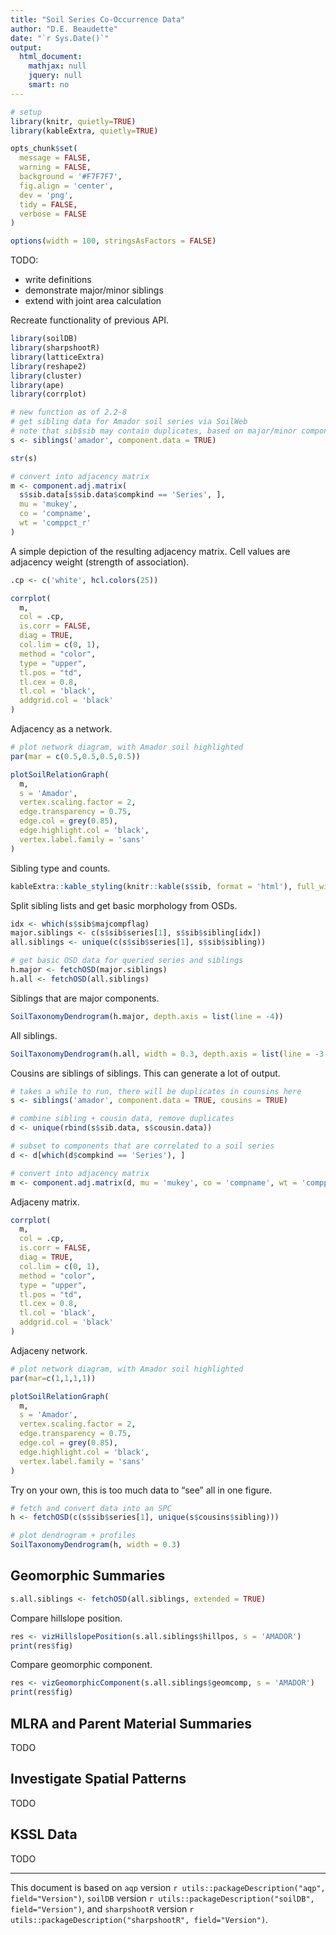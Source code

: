 ```yaml
---
title: "Soil Series Co-Occurrence Data"
author: "D.E. Beaudette"
date: "`r Sys.Date()`"
output:
  html_document:
    mathjax: null
    jquery: null
    smart: no
---
```



```r
# setup
library(knitr, quietly=TRUE)
library(kableExtra, quietly=TRUE)

opts_chunk$set(
  message = FALSE, 
  warning = FALSE, 
  background = '#F7F7F7', 
  fig.align = 'center', 
  dev = 'png', 
  tidy = FALSE, 
  verbose = FALSE
)

options(width = 100, stringsAsFactors = FALSE)
```


TODO: 

* write definitions
* demonstrate major/minor siblings
* extend with joint area calculation


Recreate functionality of previous API.
```r
library(soilDB)
library(sharpshootR)
library(latticeExtra)
library(reshape2)
library(cluster)
library(ape)
library(corrplot)

# new function as of 2.2-8
# get sibling data for Amador soil series via SoilWeb
# note that sib$sib may contain duplicates, based on major/minor component status
s <- siblings('amador', component.data = TRUE)

str(s)

# convert into adjacency matrix
m <- component.adj.matrix(
  s$sib.data[s$sib.data$compkind == 'Series', ], 
  mu = 'mukey', 
  co = 'compname', 
  wt = 'comppct_r'
)
```

A simple depiction of the resulting adjacency matrix. Cell values are adjacency weight (strength of association).
```r
.cp <- c('white', hcl.colors(25))

corrplot(
  m, 
  col = .cp, 
  is.corr = FALSE, 
  diag = TRUE,
  col.lim = c(0, 1), 
  method = "color",
  type = "upper", 
  tl.pos = "td",
  tl.cex = 0.8,
  tl.col = 'black',
  addgrid.col = 'black'
) 

```

Adjacency as a network.
```r
# plot network diagram, with Amador soil highlighted
par(mar = c(0.5,0.5,0.5,0.5))

plotSoilRelationGraph(
  m, 
  s = 'Amador', 
  vertex.scaling.factor = 2, 
  edge.transparency = 0.75, 
  edge.col = grey(0.85), 
  edge.highlight.col = 'black', 
  vertex.label.family = 'sans'
)
```


Sibling type and counts.
```r
kableExtra::kable_styling(knitr::kable(s$sib, format = 'html'), full_width = FALSE, font_size = 10)
```


Split sibling lists and get basic morphology from OSDs.
```r
idx <- which(s$sib$majcompflag)
major.siblings <- c(s$sib$series[1], s$sib$sibling[idx])
all.siblings <- unique(c(s$sib$series[1], s$sib$sibling))

# get basic OSD data for queried series and siblings
h.major <- fetchOSD(major.siblings)
h.all <- fetchOSD(all.siblings)
```


Siblings that are major components.
```r
SoilTaxonomyDendrogram(h.major, depth.axis = list(line = -4))
```

All siblings.
```r
SoilTaxonomyDendrogram(h.all, width = 0.3, depth.axis = list(line = -3.5))
```


Cousins are siblings of siblings. This can generate a lot of output.
```r
# takes a while to run, there will be duplicates in counsins here
s <- siblings('amador', component.data = TRUE, cousins = TRUE)

# combine sibling + cousin data, remove duplicates
d <- unique(rbind(s$sib.data, s$cousin.data))

# subset to components that are correlated to a soil series
d <- d[which(d$compkind == 'Series'), ]

# convert into adjacency matrix
m <- component.adj.matrix(d, mu = 'mukey', co = 'compname', wt = 'comppct_r')
```

Adjaceny matrix.
```r
corrplot(
  m, 
  col = .cp, 
  is.corr = FALSE, 
  diag = TRUE,
  col.lim = c(0, 1), 
  method = "color",
  type = "upper", 
  tl.pos = "td",
  tl.cex = 0.8,
  tl.col = 'black',
  addgrid.col = 'black'
) 
```

Adjaceny network.
```r
# plot network diagram, with Amador soil highlighted
par(mar=c(1,1,1,1))

plotSoilRelationGraph(
  m, 
  s = 'Amador',
  vertex.scaling.factor = 2, 
  edge.transparency = 0.75, 
  edge.col = grey(0.85), 
  edge.highlight.col = 'black', 
  vertex.label.family = 'sans'
)
```


Try on your own, this is too much data to "see" all in one figure.
```r
# fetch and convert data into an SPC
h <- fetchOSD(c(s$sib$series[1], unique(s$cousins$sibling)))

# plot dendrogram + profiles
SoilTaxonomyDendrogram(h, width = 0.3)
```

## Geomorphic Summaries

```r
s.all.siblings <- fetchOSD(all.siblings, extended = TRUE)
```

Compare hillslope position.
```r
res <- vizHillslopePosition(s.all.siblings$hillpos, s = 'AMADOR')
print(res$fig)
```

Compare geomorphic component.
```r
res <- vizGeomorphicComponent(s.all.siblings$geomcomp, s = 'AMADOR')
print(res$fig)
```

## MLRA and Parent Material Summaries
TODO

## Investigate Spatial Patterns
TODO

## KSSL Data
TODO


----------------------------
This document is based on `aqp` version `r utils::packageDescription("aqp", field="Version")`, `soilDB` version `r utils::packageDescription("soilDB", field="Version")`, and `sharpshootR` version `r utils::packageDescription("sharpshootR", field="Version")`.

